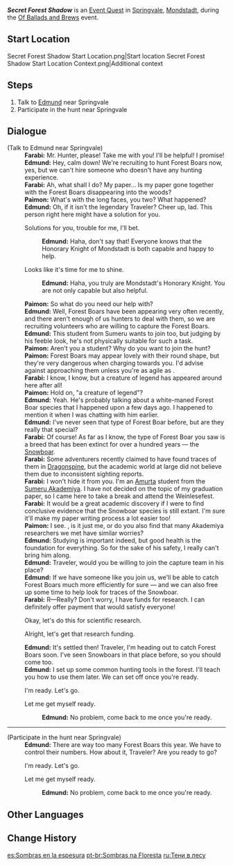 {{Quest Infobox
|id            = 73677
|image         = Secret Forest Shadow Start Location Context.png
|type          = World
|requirement   = Complete {{Quest|Sounds From Afar (Quest)|showType=0}}
|characters    = Traveler; Paimon; Edmund; Farabi
|startLocation = [[Springvale]], [[Mondstadt]]
|region        = Mondstadt
|area          = Windwail Highland
|subarea       = Springvale
|prev          = 
|next          = Farmland Fugitives
|rewards       = Adventurer's Experience*2;Wanderer's Advice*4
|otherRewards  = 
* Unlocks the ''Expulsion'' segment in the [[Of Ballads and Brews/Autumn Crisis|Autumn Crisis]] part of event
|event_name    = Of Ballads and Brews
}}
'''''Secret Forest Shadow''''' is an [[Event Quest]] in [[Springvale]], [[Mondstadt]], during the [[Of Ballads and Brews]] event.

==Start Location==
<gallery>
Secret Forest Shadow Start Location.png|Start location
Secret Forest Shadow Start Location Context.png|Additional context
</gallery>

==Steps==
# Talk to [[Edmund]] near Springvale
# Participate in the hunt near Springvale
<!--
==Gameplay Notes==
-->
==Dialogue==
{{Quest Description|Outside of Springvale, the hunter Edmund, who is busying himself with chasing [[Forest Boar]]s away, is arguing with a young man who is dressed like a student from [[Sumeru]]...}}
{{Dialogue Start}}
;(Talk to Edmund near Springvale)
:'''Farabi:''' Mr. Hunter, please! Take me with you! I'll be helpful! I promise!
:'''Edmund:''' Hey, calm down! We're recruiting to hunt Forest Boars now, yes, but we can't hire someone who doesn't have any hunting experience.
:'''Farabi:''' Ah, what shall I do? My paper... Is my paper gone together with the Forest Boars disappearing into the woods?
:'''Paimon:''' What's with the long faces, you two? What happened?
:'''Edmund:''' Oh, if it isn't the legendary Traveler? Cheer up, lad. This person right here might have a solution for you.
:{{DIcon}} Solutions for you, trouble for me, I'll bet.
::'''Edmund:''' Haha, don't say that! Everyone knows that the Honorary Knight of Mondstadt is both capable and happy to help.
:{{DIcon}} Looks like it's time for me to shine.
::'''Edmund:''' Haha, you truly are Mondstadt's Honorary Knight. You are not only capable but also helpful.
:'''Paimon:''' So what do you need our help with?
:'''Edmund:''' Well, Forest Boars have been appearing very often recently, and there aren't enough of us hunters to deal with them, so we are recruiting volunteers who are willing to capture the Forest Boars.
:'''Edmund:''' This student from Sumeru wants to join too, but judging by his feeble look, he's not physically suitable for such a task.
:'''Paimon:''' Aren't you a student? Why do you want to join the hunt?
:'''Paimon:''' Forest Boars may appear lovely with their round shape, but they're very dangerous when charging towards you. I'd advise against approaching them unless you're as agile as {{Traveler}}.
:'''Farabi:''' I know, I know, but a creature of legend has appeared around here after all!
:'''Paimon:''' Hold on, "a creature of legend"?
:'''Edmund:''' Yeah. He's probably talking about a white-maned Forest Boar species that I happened upon a few days ago. I happened to mention it when I was chatting with him earlier.
:'''Edmund:''' I've never seen that type of Forest Boar before, but are they really that special?
:'''Farabi:''' Of course! As far as I know, the type of Forest Boar you saw is a breed that has been extinct for over a hundred years &mdash; the [[Snowboar]].
:'''Farabi:''' Some adventurers recently claimed to have found traces of them in [[Dragonspine]], but the academic world at large did not believe them due to inconsistent sighting reports.
:'''Farabi:''' I won't hide it from you. I'm an [[Amurta]] student from the [[Sumeru Akademiya]]. I have not decided on the topic of my graduation paper, so I came here to take a break and attend the Weinlesefest.
:'''Farabi:''' It would be a great academic discovery if I were to find conclusive evidence that the Snowboar species is still extant. I'm sure it'll make my paper writing process a lot easier too!
:'''Paimon:''' I see. {{Traveler}}, is it just me, or do you also find that many Akademiya researchers we met have similar worries?
:'''Edmund:''' Studying is important indeed, but good health is the foundation for everything. So for the sake of his safety, I really can't bring him along.
:'''Edmund:''' Traveler, would you be willing to join the capture team in his place?
:'''Edmund:''' If we have someone like you join us, we'll be able to catch Forest Boars much more efficiently for sure &mdash; and we can also free up some time to help look for traces of the Snowboar.
:'''Farabi:''' R&mdash;Really? Don't worry, I have funds for research. I can definitely offer payment that would satisfy everyone!
:{{DIcon}} Okay, let's do this for scientific research.
:{{DIcon}} Alright, let's get that research funding.
:'''Edmund:''' It's settled then! Traveler, I'm heading out to catch Forest Boars soon. I've seen Snowboars in that place before, so you should come too.
:'''Edmund:''' I set up some common hunting tools in the forest. I'll teach you how to use them later. We can set off once you're ready.
:{{DIcon|Capture}} I'm ready. Let's go.
:{{DIcon}} Let me get myself ready.
::'''Edmund:''' No problem, come back to me once you're ready.
----
{{Quest Description|update|Participate in the hunting activities near Springvale for scientific research... or perhaps you should say "research funding." Look for the special Forest Boar.}}

;(Participate in the hunt near Springvale)
:'''Edmund:''' There are way too many Forest Boars this year. We have to control their numbers. How about it, Traveler? Are you ready to go?
:{{DIcon|Capture}} I'm ready. Let's go.
:{{DIcon}} Let me get myself ready.
::'''Edmund:''' No problem, come back to me once you're ready.
{{Dialogue End}}

==Other Languages==
{{Other Languages
|en      = Secret Forest Shadow
|zhs     = 林中秘影
|zhs_rm  = Línzhōng Mìyǐng
|zht     = 林中秘影
|zht_rm  = Línzhōng Mìyǐng
|zh_tl   = Mysterious Shadow in the Forest
|ja      = 森の中の秘影
|ja_rm   = Mori no Naka no Hiei{{Assumed}}
|ja_tl   = Mysterious Shadow in the Forest
|ko      = 숲속 의문의 그림자
|ko_rm   = Supsok Uimun-ui Geurimja
|ko_tl   = Mysterious Shadow in Forest
|es      = Sombras en la espesura
|es_tl   = Shadows in the Thicket
|fr      = Ombre secrète en forêt
|fr_tl   = Secret Shadow in Forest
|ru      = Тени в лесу
|ru_tl   = Shadows in the Forest
|th      = เงาลึกลับในป่า
|th_rm   = 
|th_tl   = 
|vi      = Ảo Ảnh Trong Rừng
|vi_tl   = 
|de      = Geheimer Schatten des Waldes
|de_tl   = Secret Shadow of the Forest
|id      = Bayangan Rahasia di Hutan
|id_tl   = Secret Shadow in the Forest
|pt      = Sombras na Floresta
|pt_tl   = Shadows in the Forest
}}

==Change History==
{{Change History|3.1}}

[[es:Sombras en la espesura]]
[[pt-br:Sombras na Floresta]]
[[ru:Тени в лесу]]